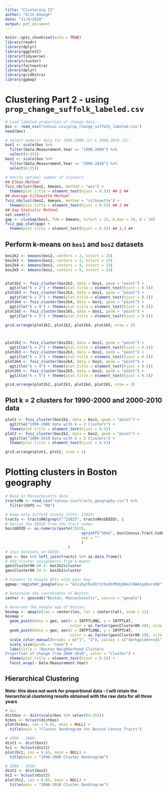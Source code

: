 ```yaml
---
title: "Clustering II"
author: "Erin Keough"
date: "11/4/2020"
output: pdf_document
---
```


```r
knitr::opts_chunk$set(echo = TRUE)
library(readr)
library(dplyr)
library(ggplot2)
library(tidyverse)
library(cluster)
library(factoextra)
library(dplyr)
library(gridExtra)
library(ggmap)
```


# Clustering Part 2 - using `prop_change_suffolk_labeled.csv`


```r

# Load labeled proportion of change data
bos <- read_csv("census-csv/prop_change_suffolk_labeled.csv")
head(bos)

# Select numeric data for 1990-2000 (1) & 2000-2010 (2):
bos1 <- scale(bos %>% 
  filter(Data.Measurement.Year == "1990-2000") %>%
  select(4:35))
bos2 <- scale(bos %>% 
  filter(Data.Measurement.Year == "2000-2010") %>%
  select(4:35))

```

```r

# Verify optimal number of clusters
## Elbow Method:
fviz_nbclust(bos2, kmeans, method = "wss") + 
  theme(plot.title = element_text(hjust = 0.5)) ## 2 ##
## Average Silhouette Method:
fviz_nbclust(bos2, kmeans, method = "silhouette") +
  theme(plot.title = element_text(hjust = 0.5)) ## 2 ##
## Gap Statistic Method:
set.seed(1)
gap <- clusGap(bos1, FUN = kmeans, nstart = 25, K.max = 10, B = 50)
fviz_gap_stat(gap) + 
  theme(plot.title = element_text(hjust = 0.5)) ## 1,2 ##

```


## Perform k-means on `bos1` and `bos2` datasets

```r

bos2k2 <- kmeans(bos2, centers = 2, nstart = 25)
bos2k3 <- kmeans(bos2, centers = 3, nstart = 25)
bos2k4 <- kmeans(bos2, centers = 4, nstart = 25)
bos2k5 <- kmeans(bos2, centers = 5, nstart = 25)


plot1k2 <- fviz_cluster(bos1k2, data = bos1, geom = "point") +
  ggtitle("k = 2") + theme(plot.title = element_text(hjust = 0.5))
plot1k3 <- fviz_cluster(bos1k3, data = bos1, geom = "point") +
  ggtitle("k = 3") + theme(plot.title = element_text(hjust = 0.5))
plot1k4 <- fviz_cluster(bos1k4, data = bos1, geom = "point") +
  ggtitle("k = 4") + theme(plot.title = element_text(hjust = 0.5))
plot1k5 <- fviz_cluster(bos1k5, data = bos1, geom = "point") +
  ggtitle("k = 5") + theme(plot.title = element_text(hjust = 0.5))

grid.arrange(plot1k2, plot1k3, plot1k4, plot1k5, nrow = 2)



plot2k2 <- fviz_cluster(bos2k2, data = bos2, geom = "point") +
  ggtitle("k = 2") + theme(plot.title = element_text(hjust = 0.5))
plot2k3 <- fviz_cluster(bos2k3, data = bos2, geom = "point") +
  ggtitle("k = 3") + theme(plot.title = element_text(hjust = 0.5))
plot2k4 <- fviz_cluster(bos2k4, data = bos2, geom = "point") +
  ggtitle("k = 4") + theme(plot.title = element_text(hjust = 0.5))
plot2k5 <- fviz_cluster(bos2k5, data = bos2, geom = "point") +
  ggtitle("k = 5") + theme(plot.title = element_text(hjust = 0.5))

grid.arrange(plot2k2, plot2k3, plot2k4, plot2k5, nrow = 2)

```


## Plot k = 2 clusters for 1990-2000 and 2000-2010 data

```r

plot1 <- fviz_cluster(bos1k2, data = bos1, geom = "point") +
  ggtitle("1990-2000 Data with k = 2 Clusters") + 
  theme(plot.title = element_text(hjust = 0.5))
plot2 <- fviz_cluster(bos2k2, data = bos2, geom = "point") +
  ggtitle("2000-2010 Data with k = 2 Clusters") + 
  theme(plot.title = element_text(hjust = 0.5))

grid.arrange(plot1, plot2, nrow = 1)

```


# Plotting clusters in Boston geography

```r

# Read in Massachusetts data
tractsMA <- read_csv("census-csv/tracts_geography.csv") %>% 
  filter(USPS == "MA")

# Keep only Suffolk County (FIPS: 25025)
tracts <- tractsMA[grepl("^25025", tractsMA$GEOID), ]
# Derive the GEOID from the tract codes
bos$GEOID <- as.numeric(paste(25025, 
                                  sprintf("%06d", bos$Census.Tract.Code),
                                  sep = ""
                                  )
                            )
# Join datasets on GEOID
geo <- bos %>% left_join(tracts) %>% as.data.frame() 
# Add cluster assignments from k-means
geo$Cluster90.00 <- bos1k2$cluster
geo$Cluster00.10 <- bos2k2$cluster

# Connect to Google APIs with your key:
ggmap::register_google(key = "AIzaSyCRa3Dr1YXs8SPRULN0mJl6WA1pdknrm90")

# Determine the coordinates of Boston:
center <- geocode("Boston, Massachusetts", source = "google")

# Generate the Google map of Boston:
bosmap <- qmap(c(lon = center$lon, lat = center$lat), zoom = 12)
bosmap + 
  geom_point(data = geo, aes(x = INTPTLONG, y = INTPTLAT, 
                             color = as.factor(geo$Cluster00.10), size = 2)) +
  geom_point(data = geo, aes(x = INTPTLONG, y = INTPTLAT,
                             color = as.factor(geo$Cluster00.10), size = 2)) +
  scale_color_manual(breaks = c("1", "2"), values = c("darkgoldenrod1", "darkorchid4")) +
  scale_size(guide = 'none') +
  labs(title = "Boston Neighborhood Clusters
Proportion of Change from 2000-2010", color = "Cluster") +
  theme(plot.title = element_text(hjust = 0.5)) + 
  facet_wrap(~ Data.Measurement.Year)

```


## Hierarchical Clustering

**Note: this does not work for proportional data - I will retain the hierarchical clustering results obtained with the raw data for all three years**

```r

# ALL
distbos <- dist(scale(bos %>% select(4:35)))
hcbos <- hclust(distbos)
plot(hcbos, cex = 0.65, main = NULL) + 
  title(main = "Cluster Dendrogram for Boston Census Tracts")

# 1990 - 2000:
dist1 <- dist(bos1)
hc1 <- hclust(dist1)
plot(hc1, cex = 0.65, main = NULL) +
  title(main = "1990-2000 Cluster Dendrogram")

# 2000 - 2010:
dist2 <- dist(bos2)
hc2 <- hclust(dist2)
plot(hc2, cex = 0.65, main = NULL) +
  title(main = "2000-2010 Cluster Dendrogram")

```




























